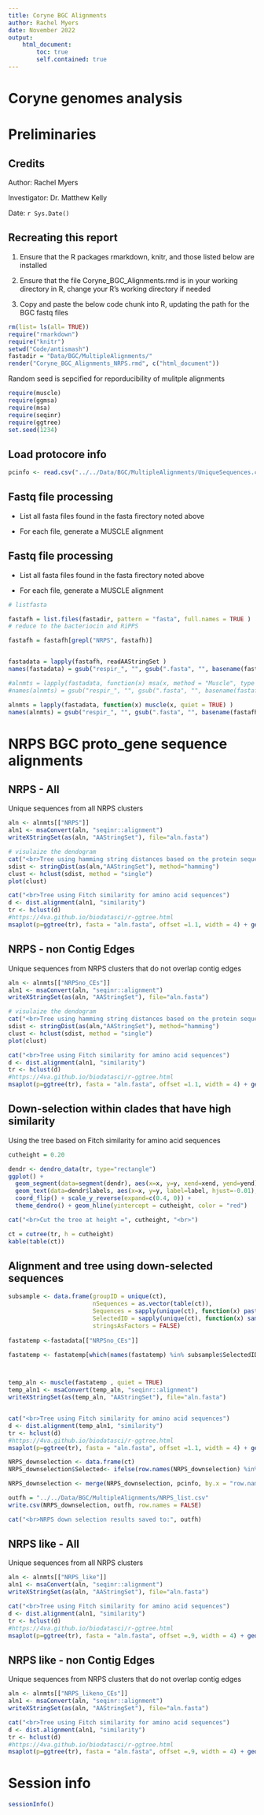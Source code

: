 ```yaml
---
title: Coryne BGC Alignments 
author: Rachel Myers
date: November 2022
output: 
    html_document:
        toc: true
        self.contained: true
---
```


# Coryne genomes analysis
# Preliminaries

## Credits
Author: Rachel Myers

Investigator: Dr. Matthew Kelly

Date: `r Sys.Date()`

## Recreating this report

1. Ensure that the R packages rmarkdown, knitr, and those listed below are installed

2. Ensure that the file Coryne_BGC_Alignments.rmd is in your working directory in R, change your R's working directory if needed 

3. Copy and paste the below code chunk into R, updating the path for the BGC fastq files

```r

rm(list= ls(all= TRUE))
require("rmarkdown")
require("knitr")
setwd("Code/antismash")
fastadir = "Data/BGC/MultipleAlignments/"
render("Coryne_BGC_Alignments_NRPS.rmd", c("html_document"))

```

Random seed is sepcified for reporducibility of mulitple alignments 


```r
require(muscle)
require(ggmsa)
require(msa)
require(seqinr)
require(ggtree)
set.seed(1234)

```

## Load protocore info 
```r
pcinfo <- read.csv("../../Data/BGC/MultipleAlignments/UniqueSequences.csv")

```

## Fastq file processing

* List all fasta files found in the fasta firectory noted above 

* For each file, generate a MUSCLE alignment 

## Fastq file processing

* List all fasta files found in the fasta firectory noted above 

* For each file, generate a MUSCLE alignment 

```r
# listfasta

fastafh = list.files(fastadir, pattern = "fasta", full.names = TRUE )
# reduce to the bacteriocin and RiPPS

fastafh = fastafh[grepl("NRPS", fastafh)]


fastadata = lapply(fastafh, readAAStringSet )
names(fastadata) = gsub("respir_", "", gsub(".fasta", "", basename(fastafh)))

#alnmts = lapply(fastadata, function(x) msa(x, method = "Muscle", type = "protein", verbose = FALSE) )
#names(alnmts) = gsub("respir_", "", gsub(".fasta", "", basename(fastafh)))

alnmts = lapply(fastadata, function(x) muscle(x, quiet = TRUE) )
names(alnmts) = gsub("respir_", "", gsub(".fasta", "", basename(fastafh)))

```

# NRPS BGC proto_gene sequence alignments

## NRPS - All

Unique sequences from all NRPS clusters 

```r

aln <- alnmts[["NRPS"]]
aln1 <- msaConvert(aln, "seqinr::alignment")
writeXStringSet(as(aln, "AAStringSet"), file="aln.fasta")
```
```r

# visulaize the dendogram
cat("<br>Tree using hamming string distances based on the protein sequences<br>")
sdist <- stringDist(as(aln,"AAStringSet"), method="hamming")
clust <- hclust(sdist, method = "single")
plot(clust)
```

```r

cat("<br>Tree using Fitch similarity for amino acid sequences")
d <- dist.alignment(aln1, "similarity")
tr <- hclust(d)
#https://4va.github.io/biodatasci/r-ggtree.html
msaplot(p=ggtree(tr), fasta = "aln.fasta", offset =1.1, width = 4) + geom_tiplab( hjust = -0.1)
```


## NRPS - non Contig Edges

Unique sequences from NRPS clusters that do not overlap contig edges

```r

aln <- alnmts[["NRPSno_CEs"]]
aln1 <- msaConvert(aln, "seqinr::alignment")
writeXStringSet(as(aln, "AAStringSet"), file="aln.fasta")
```
```r

# visulaize the dendogram
cat("<br>Tree using hamming string distances based on the protein sequences<br>")
sdist <- stringDist(as(aln,"AAStringSet"), method="hamming")
clust <- hclust(sdist, method = "single")
plot(clust)
```

```r

cat("<br>Tree using Fitch similarity for amino acid sequences")
d <- dist.alignment(aln1, "similarity")
tr <- hclust(d)
#https://4va.github.io/biodatasci/r-ggtree.html
msaplot(p=ggtree(tr), fasta = "aln.fasta", offset =1.1, width = 4) + geom_tiplab( hjust = -0.1)
```



## Down-selection within clades that have high similarity 
Using the tree based on Fitch similarity for amino acid sequences


```r
cutheight = 0.20

dendr <- dendro_data(tr, type="rectangle") 
ggplot() + 
  geom_segment(data=segment(dendr), aes(x=x, y=y, xend=xend, yend=yend)) + 
  geom_text(data=dendr$labels, aes(x=x, y=y, label=label, hjust=-0.01), size=2.5) +
  coord_flip() + scale_y_reverse(expand=c(0.4, 0)) + 
  theme_dendro() + geom_hline(yintercept = cutheight, color = "red")

cat("<br>Cut the tree at height =", cutheight, "<br>")

ct = cutree(tr, h = cutheight)
kable(table(ct))
```


## Alignment and tree using down-selected sequences
```r
subsample <- data.frame(groupID = unique(ct),
                        nSequences = as.vector(table(ct)),
                        Sequences = sapply(unique(ct), function(x) paste( names(ct)[which(ct == x)], collapse = ";")),
                        SelectedID = sapply(unique(ct), function(x) sample( names(ct)[which(ct == x)], 1)),
                        stringsAsFactors = FALSE)
                        
fastatemp <-fastadata[["NRPSno_CEs"]]

fastatemp <- fastatemp[which(names(fastatemp) %in% subsample$SelectedID), ]



temp_aln <- muscle(fastatemp , quiet = TRUE)
temp_aln1 <- msaConvert(temp_aln, "seqinr::alignment")
writeXStringSet(as(temp_aln, "AAStringSet"), file="aln.fasta")


cat("<br>Tree using Fitch similarity for amino acid sequences")
d <- dist.alignment(temp_aln1, "similarity")
tr <- hclust(d)
#https://4va.github.io/biodatasci/r-ggtree.html
msaplot(p=ggtree(tr), fasta = "aln.fasta", offset =1.1, width = 4) + geom_tiplab( hjust = -0.1)

NRPS_downselection <- data.frame(ct)
NRPS_downselection$Selected<- ifelse(row.names(NRPS_downselection) %in% subsample$SelectedID, "Yes", "No")

NRPS_downselection <- merge(NRPS_downselection, pcinfo, by.x = "row.names", by.y = "SeqID", all.x = TRUE)

outfh = "../../Data/BGC/MultipleAlignments/NRPS_list.csv"
write.csv(NRPS_downselection, outfh, row.names = FALSE)

cat("<br>NRPS down selection results saved to:", outfh)
```



## NRPS like - All
Unique sequences from all NRPS clusters 

```r

aln <- alnmts[["NRPS_like"]]
aln1 <- msaConvert(aln, "seqinr::alignment")
writeXStringSet(as(aln, "AAStringSet"), file="aln.fasta")
```


```r

cat("<br>Tree using Fitch similarity for amino acid sequences")
d <- dist.alignment(aln1, "similarity")
tr <- hclust(d)
#https://4va.github.io/biodatasci/r-ggtree.html
msaplot(p=ggtree(tr), fasta = "aln.fasta", offset =.9, width = 4) + geom_tiplab( hjust = -0.1)
```




## NRPS like - non Contig Edges
Unique sequences from NRPS clusters that do not overlap contig edges

```r

aln <- alnmts[["NRPS_likeno_CEs"]]
aln1 <- msaConvert(aln, "seqinr::alignment")
writeXStringSet(as(aln, "AAStringSet"), file="aln.fasta")
```

```r

cat("<br>Tree using Fitch similarity for amino acid sequences")
d <- dist.alignment(aln1, "similarity")
tr <- hclust(d)
#https://4va.github.io/biodatasci/r-ggtree.html
msaplot(p=ggtree(tr), fasta = "aln.fasta", offset =.9, width = 4) + geom_tiplab( hjust = -0.1)
```


# Session info
```r

sessionInfo()

```